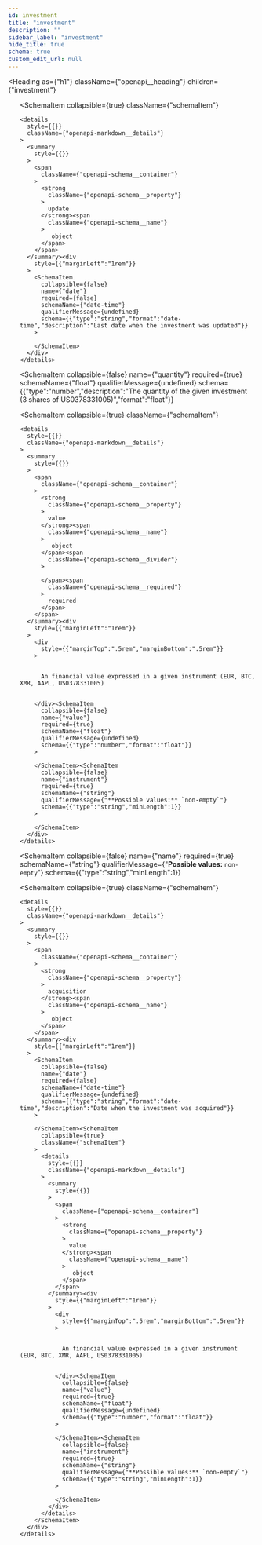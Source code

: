```yaml
---
id: investment
title: "investment"
description: ""
sidebar_label: "investment"
hide_title: true
schema: true
custom_edit_url: null
---
```



<Heading
  as={"h1"}
  className={"openapi__heading"}
  children={"investment"}
>
</Heading>





<ul>
  <SchemaItem
    collapsible={false}
    name={"code"}
    required={true}
    schemaName={"string"}
    qualifierMessage={"**Possible values:** `non-empty`"}
    schema={{"type":"string","minLength":1}}
  >
    
  </SchemaItem><SchemaItem
    collapsible={true}
    className={"schemaItem"}
  >
    <details
      style={{}}
      className={"openapi-markdown__details"}
    >
      <summary
        style={{}}
      >
        <span
          className={"openapi-schema__container"}
        >
          <strong
            className={"openapi-schema__property"}
          >
            update
          </strong><span
            className={"openapi-schema__name"}
          >
             object
          </span>
        </span>
      </summary><div
        style={{"marginLeft":"1rem"}}
      >
        <SchemaItem
          collapsible={false}
          name={"date"}
          required={false}
          schemaName={"date-time"}
          qualifierMessage={undefined}
          schema={{"type":"string","format":"date-time","description":"Last date when the investment was updated"}}
        >
          
        </SchemaItem>
      </div>
    </details>
  </SchemaItem><SchemaItem
    collapsible={false}
    name={"quantity"}
    required={true}
    schemaName={"float"}
    qualifierMessage={undefined}
    schema={{"type":"number","description":"The quantity of the given investment (3 shares of US0378331005)","format":"float"}}
  >
    
  </SchemaItem><SchemaItem
    collapsible={true}
    className={"schemaItem"}
  >
    <details
      style={{}}
      className={"openapi-markdown__details"}
    >
      <summary
        style={{}}
      >
        <span
          className={"openapi-schema__container"}
        >
          <strong
            className={"openapi-schema__property"}
          >
            value
          </strong><span
            className={"openapi-schema__name"}
          >
             object
          </span><span
            className={"openapi-schema__divider"}
          >
            
          </span><span
            className={"openapi-schema__required"}
          >
            required
          </span>
        </span>
      </summary><div
        style={{"marginLeft":"1rem"}}
      >
        <div
          style={{"marginTop":".5rem","marginBottom":".5rem"}}
        >
          
          
          An financial value expressed in a given instrument (EUR, BTC, XMR, AAPL, US0378331005)
          
          
        </div><SchemaItem
          collapsible={false}
          name={"value"}
          required={true}
          schemaName={"float"}
          qualifierMessage={undefined}
          schema={{"type":"number","format":"float"}}
        >
          
        </SchemaItem><SchemaItem
          collapsible={false}
          name={"instrument"}
          required={true}
          schemaName={"string"}
          qualifierMessage={"**Possible values:** `non-empty`"}
          schema={{"type":"string","minLength":1}}
        >
          
        </SchemaItem>
      </div>
    </details>
  </SchemaItem><SchemaItem
    collapsible={false}
    name={"name"}
    required={true}
    schemaName={"string"}
    qualifierMessage={"**Possible values:** `non-empty`"}
    schema={{"type":"string","minLength":1}}
  >
    
  </SchemaItem><SchemaItem
    collapsible={true}
    className={"schemaItem"}
  >
    <details
      style={{}}
      className={"openapi-markdown__details"}
    >
      <summary
        style={{}}
      >
        <span
          className={"openapi-schema__container"}
        >
          <strong
            className={"openapi-schema__property"}
          >
            acquisition
          </strong><span
            className={"openapi-schema__name"}
          >
             object
          </span>
        </span>
      </summary><div
        style={{"marginLeft":"1rem"}}
      >
        <SchemaItem
          collapsible={false}
          name={"date"}
          required={false}
          schemaName={"date-time"}
          qualifierMessage={undefined}
          schema={{"type":"string","format":"date-time","description":"Date when the investment was acquired"}}
        >
          
        </SchemaItem><SchemaItem
          collapsible={true}
          className={"schemaItem"}
        >
          <details
            style={{}}
            className={"openapi-markdown__details"}
          >
            <summary
              style={{}}
            >
              <span
                className={"openapi-schema__container"}
              >
                <strong
                  className={"openapi-schema__property"}
                >
                  value
                </strong><span
                  className={"openapi-schema__name"}
                >
                   object
                </span>
              </span>
            </summary><div
              style={{"marginLeft":"1rem"}}
            >
              <div
                style={{"marginTop":".5rem","marginBottom":".5rem"}}
              >
                
                
                An financial value expressed in a given instrument (EUR, BTC, XMR, AAPL, US0378331005)
                
                
              </div><SchemaItem
                collapsible={false}
                name={"value"}
                required={true}
                schemaName={"float"}
                qualifierMessage={undefined}
                schema={{"type":"number","format":"float"}}
              >
                
              </SchemaItem><SchemaItem
                collapsible={false}
                name={"instrument"}
                required={true}
                schemaName={"string"}
                qualifierMessage={"**Possible values:** `non-empty`"}
                schema={{"type":"string","minLength":1}}
              >
                
              </SchemaItem>
            </div>
          </details>
        </SchemaItem>
      </div>
    </details>
  </SchemaItem>
</ul>
            